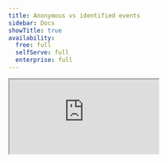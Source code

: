 ```yaml
---
title: Anonymous vs identified events
sidebar: Docs
showTitle: true
availability:
  free: full
  selfServe: full
  enterprise: full
---
```




<iframe
    src="https://www.youtube-nocookie.com/embed/U2Ac4w5flJQ"
    className="rounded shadow-xl"
/>

<IdentifiedVsAnonymousIntro />

![Anonymous vs identified events](https://res.cloudinary.com/dmukukwp6/image/upload/v1727855989/posthog.com/contents/anon-vs-identifd.png)

## How to capture anonymous events


<Tab.Group tabs={[
    'Web', 
    'Backend', 
    'Android', 
    'iOS',
    'Flutter']}>
    <Tab.List>
        <Tab>Web</Tab>
        <Tab>Backend</Tab>
        <Tab>Android</Tab>
        <Tab>iOS</Tab>
        <Tab>Flutter</Tab>
    </Tab.List>
    <Tab.Panels>
        <Tab.Panel>
            <HowToCaptureAnonymousEventsWeb />
        </Tab.Panel>
        <Tab.Panel>
            <HowToCaptureAnonymousEventsBackend />
        </Tab.Panel>
        <Tab.Panel>
           <HowToCaptureAnonymousEventsAndroid />
        </Tab.Panel>
        <Tab.Panel>
           <HowToCaptureAnonymousEventsIOS />
        </Tab.Panel>
        <Tab.Panel>
           <HowToCaptureAnonymousEventsFlutter />
        </Tab.Panel>
    </Tab.Panels>
</Tab.Group>

## How to capture identified events






<Tab.Group tabs={[
    'Web', 
    'Backend', 
    'Android', 
    'iOS',
    'Flutter']}>
    <Tab.List>
        <Tab>Web</Tab>
        <Tab>Backend</Tab>
        <Tab>Android</Tab>
        <Tab>iOS</Tab>
        <Tab>Flutter</Tab>
    </Tab.List>
    <Tab.Panels>
        <Tab.Panel>
            <HowToCaptureIdentifiedEventsFrontend />
        </Tab.Panel>
        <Tab.Panel>
            <HowToCaptureIdentifiedEventsBackend />
        </Tab.Panel>
        <Tab.Panel>
            <HowToCaptureIdentifiedEventsAndroid />
        </Tab.Panel>
        <Tab.Panel>
           <HowToCaptureIdentifiedEventsiOS />
        </Tab.Panel>
        <Tab.Panel>
           <HowToCaptureIdentifiedEventsFlutter />
        </Tab.Panel>
    </Tab.Panels>
</Tab.Group>

## Frequently asked questions

### General questions

#### What can and can't I do with anonymous events?

You **can**:

- Set [event properties](/docs/product-analytics/capture-events#setting-event-properties)
- Aggregate and filter events by event properties e.g. URL, geographic location, UTM source.
- Create insights like [trends](/docs/product-analytics/trends/overview), [funnels](/docs/product-analytics/funnels), [SQL insights](/docs/product-analytics/sql) and more.

You **cannot**:

- Set [person properties](/docs/product-analytics/person-properties)
- Create [cohorts](/docs/data/cohorts)
- Filter on person properties
- Use person properties for targeting feature flags, A/B tests, or surveys
- Query the `persons` table using [SQL insights](/docs/product-analytics/sql)
- Use group analytics

### What can and can't I do with identified events?

You can use all of PostHog's features with identified events. There are no restrictions.

### What happens to events when an anonymous user is identified? 

All future events are associated with their person profile and are captured and billed as identified events.

Past events are attributed to the person, but are otherwise unchanged. This means that past events remain billed as anonymous.

### Can I specify some events to be identified and others to be anonymous for the same users?

Not if you already identified them. Once a user is identified, all _future_ events for that user are associated with their person profile and are captured as identified events.

### How do I revert back to anonymous events after identifying?

Calling [`reset()`](/docs/product-analytics/identify#3-reset-after-logout) will unlink the person profile from the user and create a new PostHog anonymous ID for capturing events. Any future events are captured as anonymous events. 

However, if you capture events using the `distinct_id` used in their previously identified person profile, the events are captured as identified events. You need to use a new `distinct_id` to capture events as anonymous events.

### Data questions

### Can identified events still be "anonymous"?

Yes, identified events can still be "anonymous" in the sense that they don't need to contain personal information such as name, email, or phone number. A person profile is still created for them, but it doesn't need to include any personal information.

### How are initial person properties set when an anonymous user is identified?

As person properties are not stored on anonymous events, we cannot get any initial person properties directly from those events. Instead, we retrieve the initial person properties based on the values in the [persistence store].

We derive the following values from the persistence store:
 - `$initial_current_url`
 - `$initial_pathname`
 - `$initial_referrer`
 - `$initial_referring_domain`
 - `$initial_host`
 - and any initial properties that can be derived from the URL e.g., `$initial_utm_campaign`, `$initial_utm_content`, `$initial_utm_medium`, `$initial_utm_source`

<blockquote>
Note that the above initial parameters will only work across subdomains if you're using `persistence: "localStorage+cookie"` (default) or `persistence: "cookie"`
</blockquote>

Any other initial [person properties](product-analytics/person-properties#default-person-properties), including initial [GeoIP properties](https://posthog.com/docs/product-analytics/person-properties#geoip-properties) will be set from the values in the event at the time that the person profile was created (i.e. when the events became identified).

### If we change our `person_profiles` config to `'always'` away from `'identify-only'`? Will we get all the person data from the previously captured anonymous events?

Anonymous events only capture the event data and none of the person data. If that person becomes identified at a later date, either by identifying them or changing your configuration settings, there isn't a way to retrieve what the person properties would have been at the time of those anonymous events.

<!---  Insights questions -->

### Why am I seeing "Person without distinct_id" in my insights?

These are users who do not have a person profile and are anonymous users. We're aware that the wording here is confusing and are looking into updating this.

### Why am I seeing drops in my insights that rely on person properties?

If your insight is using a person property, then this relies on identified events. When using anonymous events, the person profile will not exist until the person has been identified and the events have become identified events. In some cases you may never identify a person, and in some cases you may identify a person at a later date.

Depending on what you're trying to visualize, you may be able to use some of the properties on the events to achieve a similar outcome i.e. Looking at the referring domain on the first ever pageview for each user.

<!---  Billing questions -->

### Why are identified events so much more expensive?

Since identified events are associated with a person profile, processing and querying them requires using resource intensive table JOINs. On the other hand, anonymous events are stored in a single table and are more efficient to query.

This [post](/blog/analytics-pricing#why-are-anonymous-events-so-much-cheaper) goes into more detail.

### Why am I being charged for both "events" and "persons"

We're not charging you for both. The person profiles line item you see on your invoice is a number of identified events captured. The events line item is the total number of anonymous events captured.

### How does my free allowance work for anonymous vs identified events?

Your first one million events each month are free, regardless if they are anonymous or identified. 






